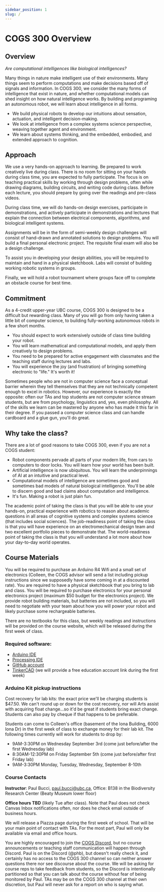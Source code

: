 ```yaml
---
sidebar_position: 1
slug: /
---
```


# COGS 300 Overview

## Overview
*Are computational intelligences like biological intelligences?*

Many things in nature make intelligent use of their environments. Many things seem to perform computations and make decisions based off of signals and information. In COGS 300, we consider the many forms of intelligence that exist in nature, and whether computational models can shed insight on how natural intelligence works. By building and programing an autonomous robot, we will learn about intelligence in all forms.
- We build physical robots to develop our intuitions about sensation, actuation, and intelligent decision-making.
- We look at intelligence from a complex systems science perspective, weaving together agent and environment.
- We learn about systems thinking, and the embedded, embodied, and extended approach to cognition.




## Approach

We use a very hands-on approach to learning. Be prepared to work creatively live during class. There is no room for sitting on your hands during class time, you are expected to fully participate. The focus is on teaching practical skills by working through design problems, often while drawing diagrams, building circuits, and writing code during class. Before each lecture, you should prepare by going over the readings and pre-class videos.

During class time, we will do hands-on design exercises, participate in demonstrations, and actively participate in demonstrations and lectures that explain the connection between electrical components, algorithms, and biological intelligent systems.

Assignments will be in the form of semi-weekly design challenges will consist of hand-drawn and annotated solutions to design problems. You will build a final personal electronic project. The requisite final exam will also be a design challenge.

To assist you in developing your design abilities, you will be required to maintain and hand in a physical sketchbook. Labs will consist of building working robotic systems in groups.

Finally, we will hold a robot tournament where groups face off to complete an obstacle course for best time.




## Commitment

As a 4-credit upper-year UBC course, COGS 300 is designed to be a difficult but rewarding class. Many of you will go from only having taken a little bit of computer science, to building fully-working autonomous robots in a few short months.

- You should expect to work extensively outside of class time building your robot.
- You will learn mathematical and computational models, and apply them creatively to design problems.
- You need to be prepared for active engagement with classmates and the teaching staff during lectures and labs.
- You will experience the joy (and frustration) of bringing something electronic to "life." It's worth it!

Sometimes people who are not in computer science face a conceptual barrier wherein they tell themselves that they are not technically competent enough to excel in robotics. However, our experience is exactly the opposite: often our TAs and top students are not computer science stream students, but are from psychology, linguistics and, yes, even philosophy. All of the skills we learn can be mastered by anyone who has made it this far in their degree. If you passed a computer science class and can handle cardboard and a glue gun, you'll do great.


## Why take the class?

There are a lot of good reasons to take COGS 300, even if you are not a COGS student:

- Robot components pervade all parts of your modern life, from cars to computers to door locks. You will learn how your world has been built.
- Artificial intelligence is now ubiquitous. You will learn the underpinnings of AI at an intuitive and practical level.
- Computational models of intelligence are sometimes good and sometimes bad models of natural biological intelligence. You'll be able to discern good and bad claims about computation and intelligence.
- It's fun. Making a robot is just plain fun.

The academic point of taking the class is that you will be able to use your hands-on, practical experience with robotics to reason about academic questions in all areas of cognitive systems and complex systems science (that includes social sciences). The job-readiness point of taking the class is that you will have experience on an electromechanical design team and two excellent portfolio pieces to demonstrate that. The world-readiness point of taking the class is that you will understand a lot more about how your day-to-day world operates.


## Course Materials

You will be required to purchase an Arduino R4 Wifi and a small set of electronics (Colleen, the COGS advisor will send a list including pickup instructions since we supposedly have some coming in at a discounted rate). You are required to have a physical sketchbook that you bring to lab and class. You will be required to purchase electronics for your personal electronics project (maximum $50 budget for the electronics project). We provide robot building materials, but batteries are not included, so you will need to negotiate with your team about how you will power your robot and likely purchase some rechargeable batteries.

There are no textbooks for this class, but weekly readings and instructions will be provided on the course website, which will be released during the first week of class.

### Required software:

- [Arduino IDE](https://www.arduino.cc/en/software/)
- [Processing IDE](https://processing.org/download)
- [GitHub account](https://github.com/)
- [TinkerCAD](https://tinkercad.com/) (we will provide a free education account link during the first week)

### Arduino Kit pickup instructions

Cost recovery for lab kits: the exact price we'll be charging students is $47.50. We can't round up or down for the cost recovery, nor will Arts assist with acquiring float change...so it'd be great if students bring exact change. Students can also pay by cheque if that happens to be preferable.

Students can come to Colleen's office (basement of the Iona Building, 6000 Iona Dr) in the first week of class to exchange money for their lab kit. The following times currently will work for students to drop by:

- 9AM-3:30PM on Wednesday September 3rd (come just before/after the first Wednesday lab)
- 8:30AM-12:30PM on Friday September 5th (come just before/after first Friday lab)
- 9AM-3:30PM Monday, Tuesday, Wednesday, September 8-10th


### Course Contacts

**Instructor**: Paul Bucci, paul.bucci@ubc.ca, Office: B138 in the Biodiversity Research Center (Beaty Museum lower floor)

**Office hours TBD** (likely Tue after class). Note that Paul does not check Canvas Inbox notifications often, nor does he check email outside of business hours.

We will release a Piazza page during the first week of school. That will be your main point of contact with TAs. For the most part, Paul will only be available via email and office hours.

You are highly encouraged to join the [COGS Discord](http://www.ubccogssoc.ca/resources.html), but no course announcements or teaching staff communication will happen through Discord. Paul is on the Discord (@phb), but doesn't really check it, and certainly has no access to the COGS 300 channel so can neither answer questions there nor see discourse about the course. We will be asking for course reps to take feedback from students, so the Discord is intentionally partitioned so that you can talk about the course without fear of being monitored by Paul. TAs may be on the COGS 300 channel at their own discretion, but Paul will never ask for a report on who is saying what.

